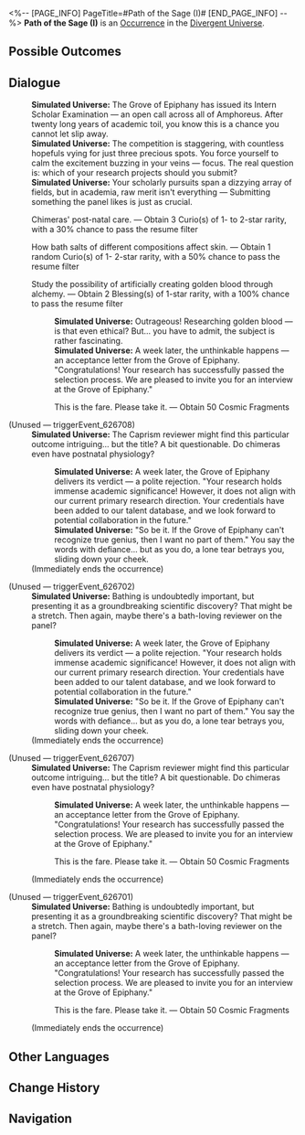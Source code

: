 <%-- [PAGE_INFO]
PageTitle=#Path of the Sage (I)#
[END_PAGE_INFO] --%>
{{Stub}}
{{Simulated Universe Event Infobox
|id            = 26701
|title         = 
|image         = <!--TBA: SpriteOutput/Rogue/RandomEvent/PicRogueEvent_36.png-->
|domains_su    = 
|domains_swarm = 
|domains_gng   = 
|domains_du    = Unknown
|domains_und   = 
|requirements  = 
|prev          = 
|next          = 
|characters    = 
|factions      = 
|order         = 
|order_du      = 154
}}
'''Path of the Sage (I)''' is an [[Divergent Universe/Occurrence|Occurrence]] in the [[Divergent Universe]].

==Possible Outcomes==
{{Possible Outcomes
|choice_1 = Chimeras' post-natal care.
|result_1 = Obtain 3 Curio(s) of 1- to 2-star rarity, with a 30% chance to pass the resume filter

|choice_2 = How bath salts of different compositions affect skin.
|result_2 = Obtain 1 random Curio(s) of 1- 2-star rarity, with a 50% chance to pass the resume filter

|choice_3 = Study the possibility of artificially creating golden blood through alchemy.

|choice_3_1 = This is the fare. Please take it.
|result_3_1 = Obtain 50 Cosmic Fragments
}}
<!--
==Gameplay Notes==
* 
-->
==Dialogue==
{{Dialogue Start}}
:'''Simulated Universe:''' The Grove of Epiphany has issued its Intern Scholar Examination &mdash; an open call across all of Amphoreus. After twenty long years of academic toil, you know this is a chance you cannot let slip away.
:'''Simulated Universe:''' The competition is staggering, with countless hopefuls vying for just three precious spots. You force yourself to calm the excitement buzzing in your veins &mdash; focus. The real question is: which of your research projects should you submit?
:'''Simulated Universe:''' Your scholarly pursuits span a dizzying array of fields, but in academia, raw merit isn't everything &mdash; Submitting something the panel likes is just as crucial.
:{{DIcon|Star}} Chimeras' post-natal care. &mdash; Obtain 3 Curio(s) of 1- to 2-star rarity, with a 30% chance to pass the resume filter
:{{DIcon|Star}} How bath salts of different compositions affect skin. &mdash; Obtain 1 random Curio(s) of 1- 2-star rarity, with a 50% chance to pass the resume filter
:{{DIcon|Star}} Study the possibility of artificially creating golden blood through alchemy. &mdash; Obtain 2 Blessing(s) of 1-star rarity, with a 100% chance to pass the resume filter
::'''Simulated Universe:''' Outrageous! Researching golden blood &mdash; is that even ethical? But... you have to admit, the subject is rather fascinating.
::'''Simulated Universe:''' A week later, the unthinkable happens &mdash; an acceptance letter from the Grove of Epiphany. "Congratulations! Your research has successfully passed the selection process. We are pleased to invite you for an interview at the Grove of Epiphany."
::{{DIcon|Star}} This is the fare. Please take it. &mdash; Obtain 50 Cosmic Fragments


;(Unused &mdash; triggerEvent_626708)
:'''Simulated Universe:''' The Caprism reviewer might find this particular outcome intriguing... but the title? A bit questionable. Do chimeras even have postnatal physiology?
::'''Simulated Universe:''' A week later, the Grove of Epiphany delivers its verdict &mdash; a polite rejection. "Your research holds immense academic significance! However, it does not align with our current primary research direction. Your credentials have been added to our talent database, and we look forward to potential collaboration in the future."
::'''Simulated Universe:''' "So be it. If the Grove of Epiphany can't recognize true genius, then I want no part of them." You say the words with defiance... but as you do, a lone tear betrays you, sliding down your cheek.
:;(Immediately ends the occurrence)

;(Unused &mdash; triggerEvent_626702)
:'''Simulated Universe:''' Bathing is undoubtedly important, but presenting it as a groundbreaking scientific discovery? That might be a stretch. Then again, maybe there's a bath-loving reviewer on the panel?
::'''Simulated Universe:''' A week later, the Grove of Epiphany delivers its verdict &mdash; a polite rejection. "Your research holds immense academic significance! However, it does not align with our current primary research direction. Your credentials have been added to our talent database, and we look forward to potential collaboration in the future."
::'''Simulated Universe:''' "So be it. If the Grove of Epiphany can't recognize true genius, then I want no part of them." You say the words with defiance... but as you do, a lone tear betrays you, sliding down your cheek.
:;(Immediately ends the occurrence)

;(Unused &mdash; triggerEvent_626707)
:'''Simulated Universe:''' The Caprism reviewer might find this particular outcome intriguing... but the title? A bit questionable. Do chimeras even have postnatal physiology?
::'''Simulated Universe:''' A week later, the unthinkable happens &mdash; an acceptance letter from the Grove of Epiphany. "Congratulations! Your research has successfully passed the selection process. We are pleased to invite you for an interview at the Grove of Epiphany."
::{{DIcon|Star}} This is the fare. Please take it. &mdash; Obtain 50 Cosmic Fragments
:;(Immediately ends the occurrence)

;(Unused &mdash; triggerEvent_626701)
:'''Simulated Universe:''' Bathing is undoubtedly important, but presenting it as a groundbreaking scientific discovery? That might be a stretch. Then again, maybe there's a bath-loving reviewer on the panel?
::'''Simulated Universe:''' A week later, the unthinkable happens &mdash; an acceptance letter from the Grove of Epiphany. "Congratulations! Your research has successfully passed the selection process. We are pleased to invite you for an interview at the Grove of Epiphany."
::{{DIcon|Star}} This is the fare. Please take it. &mdash; Obtain 50 Cosmic Fragments
:;(Immediately ends the occurrence)
{{Dialogue End}}

==Other Languages==
{{Other Languages
|en   = Path of the Sage (I)
|zhs  = 贤人之路（其一）
|zht  = 賢人之路（其一）
|ja   = {{Rubi|賢者|けんじゃ}}の{{Rubi|道|みち}}（その1）
|ko   = 현인의 길 (1)
|es   = El camino del sabio I
|fr   = La voie de la sagesse I
|ru   = Путь мудреца I
|th   = เส้นทางนักปราชญ์ 1
|vi   = Con Đường Hiền Giả 1
|de   = Weg des Weisen (Teil 1)
|id   = Jalan Orang Bijak 1
|pt   = Caminho do Sábio (I)
}}

==Change History==
{{Change History|3.3}}

==Navigation==
{{Occurrence Navbox}}